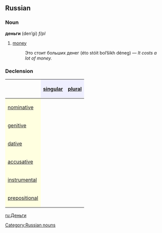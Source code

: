 ==Russian==
===Noun===
'''деньги''' (den’gi) ''f/pl''

#[[money]]
#:Это стоит больших денег (éto stóit bol’šikh déneg) — ''It costs a lot of money.''

===Declension===
{| border="1" cellpadding="4" cellspacing="0"
!
! style="background-color: #EFEFFF" align="center"|[[singular]]
! style="background-color: #EFEFFF" align="center"|[[plural]]
|-
! style="background-color: #FFFFE0" align="left"|[[nominative case|nominative]]
| align="center"|{{Unicode|—}}
| align="center"|{{Unicode|де́ньги}}
|-
! style="background-color: #FFFFE0" align="left"|[[genitive case|genitive]]
| align="center"|{{Unicode|—}}
| align="center"|{{Unicode|де́нег}}
|-
! style="background-color: #FFFFE0" align="left"|[[dative case|dative]]
| align="center"|{{Unicode|—}}
| align="center"|{{Unicode|деньга́м}}
|-
! style="background-color: #FFFFE0" align="left"|[[accusative case|accusative]]
| align="center"|{{Unicode|—}}
| align="center"|{{Unicode|де́ньги}}
|-
! style="background-color: #FFFFE0" align="left"|[[instrumental case|instrumental]]
| align="center"|{{Unicode|—}}
| align="center"|{{Unicode|деньга́ми}}
|-
! style="background-color: #FFFFE0" align="left"|[[prepositional case|prepositional]]
| align="center"|{{Unicode|—}}
| align="center"|{{Unicode|о деньга́х}}
|}

[[ru:Деньги]]
[[Category:Russian nouns]]